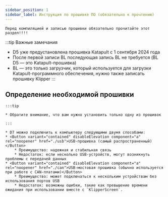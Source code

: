 ```yaml
---
sidebar_position: 1
sidebar_label: Инструкция по прошивке ПО (обязательно к прочтению)
---
```





    Перед компиляцией и записью прошивки обязательно прочитайте этот раздел!!!!

:::tip Важные замечания
* D5 уже предустановлена прошивка Katapult с 1 сентября 2024 года
* После первой записи BL последующая запись BL не требуется (BL D5 — это Katapult-прошивка)
* BL — это только загрузчик, который используется для загрузки Katapult-программного обеспечения, нужно также записать прошивку Klipper
:::

## Определение необходимой прошивки

    :::tip

    * Обратите внимание, что вам нужно установить только одну из прошивок

    :::
    
    * D7 можно подключить к компьютеру следующими двумя способами:
    * <Button variant="contained" disableElevation component="a" rel="noopener" href="./usb">USB-прошивка (самый распространенный)</Button>
        * Преимущество: надежная и стабильная связь
        * Недостаток: если несколько USB-устройств, могут возникнуть проблемы с передачей данных
    * <Button variant="contained" disableElevation component="a" rel="noopener" href="./can">USB-мостовая прошивка (обычно используется при работе с CAN-платами)</Button>
        * Преимущество: может подключаться к нескольким устройствам без использования портов USB
        * Недостаток: возможны ошибки, такие как превышение времени ожидания при использовании вместе с `KlipperScreen`.
